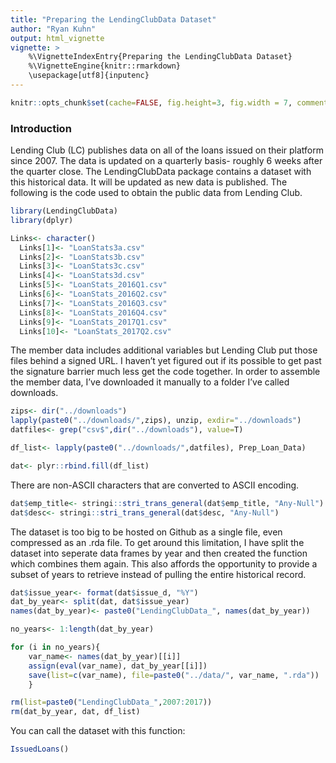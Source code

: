 ```yaml
---
title: "Preparing the LendingClubData Dataset"
author: "Ryan Kuhn"
output: html_vignette
vignette: >
    %\VignetteIndexEntry{Preparing the LendingClubData Dataset}
    %\VignetteEngine{knitr::rmarkdown}
    \usepackage[utf8]{inputenc}
---
```


```r
knitr::opts_chunk$set(cache=FALSE, fig.height=3, fig.width = 7, comment=NULL, eval=F, tidy=F, width=80, message = F, warning= F)
```

### Introduction  
Lending Club (LC) publishes data on all of the loans issued on their platform since 2007. The data is updated on a quarterly basis- roughly 6 weeks after the quarter close. The LendingClubData package contains a dataset with this historical data.  It will be updated as new data is published.  The following is the code used to obtain the public data from Lending Club.

```r
library(LendingClubData)
library(dplyr)
```

```r
Links<- character()
  Links[1]<- "LoanStats3a.csv" 
  Links[2]<- "LoanStats3b.csv"
  Links[3]<- "LoanStats3c.csv"
  Links[4]<- "LoanStats3d.csv"
  Links[5]<- "LoanStats_2016Q1.csv"
  Links[6]<- "LoanStats_2016Q2.csv"
  Links[7]<- "LoanStats_2016Q3.csv"
  Links[8]<- "LoanStats_2016Q4.csv"
  Links[9]<- "LoanStats_2017Q1.csv"
  Links[10]<- "LoanStats_2017Q2.csv"
```

The member data includes additional variables but Lending Club put those files behind a signed URL. I haven't yet figured out if its possible to get past the signature barrier much less get the code together.  In order to assemble the member data, I've downloaded it manually to a folder I've called downloads.  

```r
zips<- dir("../downloads") 
lapply(paste0("../downloads/",zips), unzip, exdir="../downloads")
datfiles<- grep("csv$",dir("../downloads"), value=T)

df_list<- lapply(paste0("../downloads/",datfiles), Prep_Loan_Data)

dat<- plyr::rbind.fill(df_list)
```

There are non-ASCII characters that are converted to ASCII encoding.

```r
dat$emp_title<- stringi::stri_trans_general(dat$emp_title, "Any-Null")
dat$desc<- stringi::stri_trans_general(dat$desc, "Any-Null")
```

The dataset is too big to be hosted on Github as a single file, even compressed as an .rda file. To get around this limitation, I have split the dataset into seperate data frames by year and then created the \code{IssuedLoans()} function which combines them again.  This also affords the opportunity to provide a subset of years to retrieve instead of pulling the entire historical record.

```r
dat$issue_year<- format(dat$issue_d, "%Y")
dat_by_year<- split(dat, dat$issue_year)
names(dat_by_year)<- paste0("LendingClubData_", names(dat_by_year))

no_years<- 1:length(dat_by_year)

for (i in no_years){
    var_name<- names(dat_by_year)[[i]]
    assign(eval(var_name), dat_by_year[[i]])
    save(list=c(var_name), file=paste0("../data/", var_name, ".rda"))
    }

rm(list=paste0("LendingClubData_",2007:2017))
rm(dat_by_year, dat, df_list)
```

You can call the dataset with this function:
```r
IssuedLoans()
```
